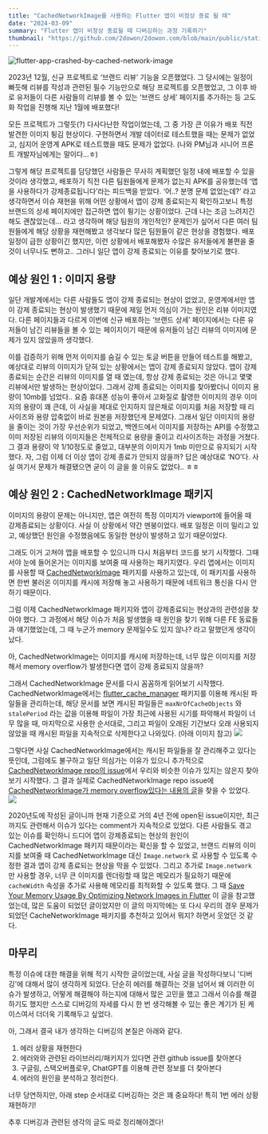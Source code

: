 ```yaml
---
title: "CachedNetworkImage를 사용하는 Flutter 앱이 비정상 종료 될 때"
date: "2024-03-09"
summary: "Flutter 앱이 비정상 종료될 때 디버깅하는 과정 기록하기"
thumbnail: "https://github.com/2dowon/2dowon.com/blob/main/public/static/images/post/writing/flutter-app-crashed-by-cached-network-image_1.jpeg?raw=true"
---
```


![flutter-app-crashed-by-cached-network-image](/static/images/post/writing/flutter-app-crashed-by-cached-network-image_1.jpeg)

2023년 12월, 신규 프로젝트로 ‘브랜드 리뷰’ 기능을 오픈했었다. 그 당시에는 일정이 빠듯해 리뷰를 작성과 관련된 필수 기능만으로 해당 프로젝트를 오픈했었고, 그 이후 바로 유저들이 다른 사람들의 리뷰를 볼 수 있는 ‘브랜드 상세’ 페이지를 추가하는 등 고도화 작업을 진행해 지난 1월에 배포했다!

모든 프로젝트가 그렇듯(?) 다사다난한 작업이었는데, 그 중 가장 큰 이유가 배포 직전 발견한 이미지 튕김 현상이다. 구현하면서 개발 데이터로 테스트했을 때는 문제가 없었고, 심지어 운영계 APK로 테스트했을 때도 문제가 없었다. (나와 PM님과 시니어 프론트 개발자님에게는 말이다…ㅎ)

그렇게 해당 프로젝트를 담당했던 사람들은 무사히 계획했던 일정 내에 배포할 수 있을 것이라 생각했고, 배포하기 직전 다른 팀원들에게 문제가 없는지 APK를 공유했는데 ‘앱을 사용하다가 강제종료됩니다’라는 피드백을 받았다. ‘어..? 분명 문제 없었는데?’ 라고 생각하면서 이슈 재현을 위해 어떤 상황에서 앱이 강제 종료되는지 확인하고보니 특정 브랜드의 상세 페이지에만 접근하면 앱이 튕기는 상황이었다. 근데 나는 조금 느려지긴 해도 괜찮았는데… 라고 생각하며 해당 팀원의 개인적인? 문제인가 싶어서 다른 여러 팀원들에게 해당 상황을 재현해봤고 생각보다 많은 팀원들이 같은 현상을 경험했다. 배포 일정이 급한 상황이긴 했지만, 이런 상황에서 배포해봤자 수많은 유저들에게 불편을 줄 것이 너무나도 뻔하고.. 그러니 일단 앱이 강제 종료되는 이유를 찾아보기로 했다.

## 예상 원인 1 : 이미지 용량

일단 개발계에서는 다른 사람들도 앱이 강제 종료되는 현상이 없었고, 운영계에서만 앱이 강제 종료되는 현상이 발생했기 때문에 제일 먼저 의심이 가는 원인은 리뷰 이미지였다. 다른 페이지들과 다르게 이번에 신규 배포하는 ‘브랜드 상세’ 페이지에서는 다른 유저들이 남긴 리뷰들을 볼 수 있는 페이지이기 때문에 유저들이 남긴 리뷰의 이미지에 문제가 있지 않았을까 생각했다.

이를 검증하기 위해 먼저 이미지를 숨길 수 있는 토글 버튼을 만들어 테스트를 해봤고, 예상대로 리뷰의 이미지가 닫혀 있는 상황에서는 앱이 강제 종료되지 않았다. 앱이 강제 종료되는 순간은 리뷰의 이미지를 열 때 였는데, 항상 강제 종료되는 것은 아니고 몇몇 리뷰에서만 발생하는 현상이었다. 그래서 강제 종료되는 이미지를 찾아봤더니 이미지 용량이 10mb를 넘었다..
요즘 휴대폰 성능이 좋아서 고화질로 촬영한 이미지의 경우 이미지의 용량이 꽤 큰데, 이 사실을 제대로 인지하지 않은채로 이미지를 처음 저장할 때 리사이즈와 용량 압축없이 바로 원본을 저장했던게 문제였다. 그래서 일단 이미지의 용량을 줄이는 것이 가장 우선순위가 되었고, 백엔드에서 이미지를 저장하는 API를 수정했고 이미 저장된 리뷰의 이미지들은 전체적으로 용량을 줄이고 리사이즈하는 과정을 거쳤다. 그 결과 용량이 약 1/10정도로 줄었고, 대부분의 이미지가 1mb 미만으로 유지되기 시작했다.
자, 그럼 이제 더 이상 앱이 강제 종료가 안되지 않을까? 답은 예상대로 ‘NO’다. 사실 여기서 문제가 해결됐으면 굳이 이 글을 쓸 이유도 없었다.. ㅎㅎ

## 예상 원인 2 : CachedNetworkImage 패키지

이미지의 용량이 문제는 아니지만, 앱은 여전히 특정 이미지가 viewport에 들어올 때 강제종료되는 상황이다.
사실 이 상황에서 약간 멘붕이었다. 배포 일정은 이미 밀리고 있고, 예상했던 원인을 수정했음에도 동일한 현상이 발생하고 있기 때문이었다.

그래도 이거 고쳐야 앱을 배포할 수 있으니까 다시 처음부터 코드를 보기 시작했다. 그때서야 눈에 들어온거는 이미지를 보여줄 때 사용하는 패키지였다.
우리 앱에서는 이미지를 사용할 때 [CachedNetworkImage](https://pub.dev/packages/cached_network_image) 패키지를 사용하고 있는데, 이 패키지를 사용하면 한번 불러온 이미지를 캐시에 저장해 놓고 사용하기 때문에 네트워크 통신을 다시 안하기 때문이다.

그럼 이제 CachedNetworkImage 패키지와 앱이 강제종료되는 현상과의 관련성을 찾아야 했다. 그 과정에서 해당 이슈가 처음 발생했을 때 원인을 찾기 위해 다른 FE 동료들과 얘기했었는데, 그 때 누군가 memory 문제일수도 있지 않나? 라고 말했던게 생각이 났다.



<Callout type="quote">
아, CachedNetworkImage는 이미지를 캐시에 저장하는데, 너무 많은 이미지를 저장해서 memory overflow가 발생한다면 앱이 강제 종료되지 않을까?
</Callout>

그래서 CachedNetworkImage 문서를 다시 꼼꼼하게 읽어보기 시작했다. CachedNetworkImage에서는 [flutter_cache_manager](https://pub.dev/packages/flutter_cache_manager) 패키지를 이용해 캐시된 파일들을 관리하는데, 해당 문서를 보면 캐시된 파일들은 `maxNrOfCacheObjects` 와 `stalePeriod` 라는 값을 이용해 파일이 가장 최근에 사용된 시기를 파악해서 파일이 너무 많을 때, 마지막으로 사용한 순서대로, 그리고 파일이 오래된 기간보다 오래 사용되지 않았을 때 캐시된 파일을 지속적으로 삭제한다고 나와있다. (아래 이미지 참고)
![](/static/images/post/writing/flutter-app-crashed-by-cached-network-image_2.png)

그렇다면 사실 CachedNetworkImage에서는 캐시된 파일들을 잘 관리해주고 있다는 뜻인데, 그럼에도 불구하고 일단 의심가는 이유가 있으니 추가적으로 [CachedNetworkImage repo의 issue](https://github.com/Baseflow/flutter_cached_network_image/issues)에서 우리와 비슷한 이슈가 있지는 않은지 찾아보기 시작했다. 그 결과 실제로 CachedNetworkImage repo issue에 [CachedNetworkImage가 memory overflow있다는 내용의 글](https://github.com/Baseflow/flutter_cached_network_image/issues/429)을 찾을 수 있었다.
![](/static/images/post/writing/flutter-app-crashed-by-cached-network-image_3.png)

2020년도에 작성된 글이니까 현재 기준으로 거의 4년 전에 open된 issue이지만, 최근까지도 관련해서 이슈가 있다는 comment가 지속적으로 있었다. 다른 사람들도 겪고 있는 이슈를 확인하니 드디어 앱이 강제종료되는 현상의 원인이 CachedNetworkImage 패키지 때문이라는 확신을 할 수 있었고, 브랜드 리뷰의 이미지를 보여줄 때 CachedNetworkImage 대신 `Image.network` 로 사용할 수 있도록 수정한 결과 앱이 강제 종료되는 현상을 막을 수 있었다.
그리고 추가로 `Image.network` 만 사용할 경우, 너무 큰 이미지를 렌더링할 때 많은 메모리가 필요하기 때문에 `cacheWidth` 속성을 추가로 사용해 메모리를 최적화할 수 있도록 했다. 그 때 [Save Your Memory Usage By Optimizing Network Images in Flutter](https://medium.com/make-android/save-your-memory-usage-by-optimizing-network-image-in-flutter-cbc9f8af47cd) 이 글을 참고했었는데, 많은 도움이 되었던 글이었지만 이 글의 마지막에는 또 다시 우리의 경우 문제가 되었던 CacheNetworkImage 패키지를 추천하고 있어서 뭐지? 하면서 웃었던 것 같다.

## 마무리

특정 이슈에 대한 해결을 위해 적기 시작한 글이었는데, 사실 글을 작성하다보니 '디버깅'에 대해서 많이 생각하게 되었다. 단순히 에러를 해결하는 것을 넘어서 왜 이러한 이슈가 발생하고, 어떻게 해결해야 하는지에 대해서 많은 고민을 했고 그래서 이슈를 해결하기도 했지만 스스로 디버깅의 자세를 다시 한 번 생각해볼 수 있는 좋은 계기가 된 케이스여서 더더욱 기록해두고 싶었다.

아, 그래서 결국 내가 생각하는 디버깅의 본질은 아래와 같다.

1. 에러 상황을 재현한다
2. 에러와와 관련된 라이브러리/패키지가 있다면 관련 github issue를 찾아본다
3. 구글링, 스택오버플로우, ChatGPT를 이용해 관련 정보를 더 찾아본다
4. 에러의 원인을 분석하고 정리한다.

너무 당연하지만, 아래 step 순서대로 디버깅하는 것은 꽤 중요하다! 특히 1번 에러 상황 재현하기!

추후 디버깅과 관련된 생각의 글도 따로 정리해야겠다!

